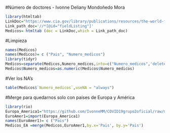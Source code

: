 #Número de doctores - Ivonne Deliany Mondoñedo Mora
```r
library(htmltab)
LinkDoc="https://www.cia.gov/library/publications/resources/the-world-factbook/fields/359.html"
Link_path_doc='//*[@id="fieldListing"]'
Medicos= htmltab (doc = LinkDoc,which = Link_path_doc)
```
#Limpieza
```r
names(Medicos)
names(Medicos)= c ("Pais", "Numero_medicos")
library(tidyr)
Medicos=separate(Medicos,Numero_medicos,into=c("Numero_medicos",'delete'), "\\ ")[,-3]
Medicos$Numero_medicos=as.numeric(Medicos$Numero_medicos)
```
#Ver los NA's
```r
table(Medicos$`Numero_medicos`,useNA = "always")
```
#Merge para quedarnos solo con países de Europa y América 
```r
library(rio)
Europa_America1="https://github.com/IvonneMM/COVID19grupo2oficial/raw/master/America%20y%20Europa3%20(3)%20(1)%20(1).xls"
EuroAmer1=import(Europa_America1)
names(EuroAmer1)= c ("Pais")
Medicos_EA =merge(Medicos,EuroAmer1,by.x='Pais', by.y='Pais')
```

